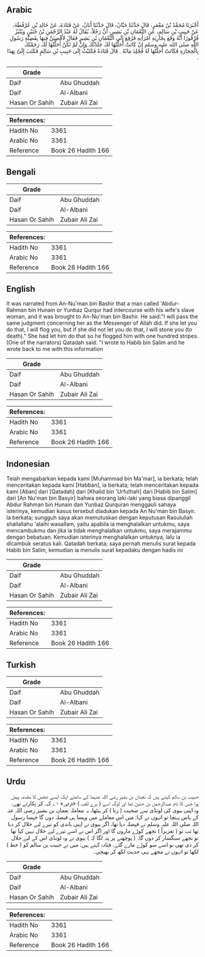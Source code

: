 ## Arabic


<div dir="rtl" lang="ar" style={{fontSize:'larger',backgroundColor:'#f8f9fa',padding:20}}>
أَخْبَرَنَا مُحَمَّدُ بْنُ مَعْمَرٍ، قَالَ حَدَّثَنَا حَبَّانُ، قَالَ حَدَّثَنَا أَبَانُ، عَنْ قَتَادَةَ، عَنْ خَالِدِ بْنِ عُرْفُطَةَ، عَنْ حَبِيبِ بْنِ سَالِمٍ، عَنِ النُّعْمَانِ بْنِ بَشِيرٍ، أَنَّ رَجُلاً، يُقَالُ لَهُ عَبْدُ الرَّحْمَنِ بْنُ حُنَيْنٍ وَيُنْبَزُ قُرْقُورًا أَنَّهُ وَقَعَ بِجَارِيَةِ امْرَأَتِهِ فَرُفِعَ إِلَى النُّعْمَانِ بْنِ بَشِيرٍ فَقَالَ لأَقْضِيَنَّ فِيهَا بِقَضِيَّةِ رَسُولِ اللَّهِ صلى الله عليه وسلم إِنْ كَانَتْ أَحَلَّتْهَا لَكَ جَلَدْتُكَ وَإِنْ لَمْ تَكُنْ أَحَلَّتْهَا لَكَ رَجَمْتُكَ بِالْحِجَارَةِ فَكَانَتْ أَحَلَّتْهَا لَهُ فَجُلِدَ مِائَةً ‏.‏ قَالَ قَتَادَةُ فَكَتَبْتُ إِلَى حَبِيبِ بْنِ سَالِمٍ فَكَتَبَ إِلَىَّ بِهَذَا ‏.‏
</div>
<div style={{backgroundColor:'#f8f9fa',padding:20, marginBottom: 10}}><table> <thead> <tr> <th>Grade</th> <th></th> </tr> </thead> <tbody> <tr><td>Daif</td><td>Abu Ghuddah</td></tr><tr><td>Daif</td><td>Al-Albani</td></tr><tr><td>Hasan Or Sahih</td><td>Zubair Ali Zai</td></tr></tbody></table><table> <thead> <tr> <th>References:</th> <th></th> </tr> </thead> <tbody><tr><td>Hadith No</td><td>3361</td></tr><tr><td>Arabic No</td><td>3361</td></tr><tr><td>Reference</td><td>Book 26 Hadith 166</td></tr></tbody></table></div>

## Bengali


<div dir="ltr" lang="bn" style={{fontSize:'larger',backgroundColor:'#f8f9fa',padding:20}}>

</div>
<div style={{backgroundColor:'#f8f9fa',padding:20, marginBottom: 10}}><table> <thead> <tr> <th>Grade</th> <th></th> </tr> </thead> <tbody> <tr><td>Daif</td><td>Abu Ghuddah</td></tr><tr><td>Daif</td><td>Al-Albani</td></tr><tr><td>Hasan Or Sahih</td><td>Zubair Ali Zai</td></tr></tbody></table><table> <thead> <tr> <th>References:</th> <th></th> </tr> </thead> <tbody><tr><td>Hadith No</td><td>3361</td></tr><tr><td>Arabic No</td><td>3361</td></tr><tr><td>Reference</td><td>Book 26 Hadith 166</td></tr></tbody></table></div>

## English


<div dir="ltr" lang="en" style={{fontSize:'larger',backgroundColor:'#f8f9fa',padding:20}}>
It was narrated from An-Nu'man bin Bashir that a man called 'Abdur-Rahman bin Hunain or Yunbaz Qurqur had intercourse with his wife's slave woman, and it was brought to An-Nu'man bin Bashir. He said:"I will pass the same judgment concerning her as the Messenger of Allah did. If she let you do that, I will flog you, but if she did not let you do that, I will stone you (to death)." She had let him do that so he flogged him with one hundred stripes. (One of the narrators) Qatadah said: "I wrote to Habib bin Salim and he wrote back to me with this information
</div>
<div style={{backgroundColor:'#f8f9fa',padding:20, marginBottom: 10}}><table> <thead> <tr> <th>Grade</th> <th></th> </tr> </thead> <tbody> <tr><td>Daif</td><td>Abu Ghuddah</td></tr><tr><td>Daif</td><td>Al-Albani</td></tr><tr><td>Hasan Or Sahih</td><td>Zubair Ali Zai</td></tr></tbody></table><table> <thead> <tr> <th>References:</th> <th></th> </tr> </thead> <tbody><tr><td>Hadith No</td><td>3361</td></tr><tr><td>Arabic No</td><td>3361</td></tr><tr><td>Reference</td><td>Book 26 Hadith 166</td></tr></tbody></table></div>

## Indonesian


<div dir="ltr" lang="id" style={{fontSize:'larger',backgroundColor:'#f8f9fa',padding:20}}>
Telah mengabarkan kepada kami [Muhammad bin Ma'mar], ia berkata; telah menceritakan kepada kami [Habban], ia berkata; telah menceritakan kepada kami [Aban] dari [Qatadah] dari [Khalid bin 'Urfuthah] dari [Habib bin Salim] dari [An Nu'man bin Basyir] bahwa seorang laki-laki yang biasa dipanggil Abdur Rahman bin Hunain dan Yunbaz Qurquran menggauli sahaya isterinya, kemudian kasus tersebut diadukan kepada An Nu'man bin Basyir. Ia berkata; sungguh saya akan memutuskan dengan keputusan Rasulullah shallallahu 'alaihi wasallam, yaitu apabila ia menghalalkan untukmu, saya mencambukmu dan jika ia tidak menghalalkan untukmu, saya merajammu dengan bebatuan. Kemudian isterinya menghalalkan untuknya, lalu ia dicambuk seratus kali. Qatadah berkata; saya pernah menulis surat kepada Habib bin Salim, kemudian ia menulis surat kepadaku dengan hadis ini
</div>
<div style={{backgroundColor:'#f8f9fa',padding:20, marginBottom: 10}}><table> <thead> <tr> <th>Grade</th> <th></th> </tr> </thead> <tbody> <tr><td>Daif</td><td>Abu Ghuddah</td></tr><tr><td>Daif</td><td>Al-Albani</td></tr><tr><td>Hasan Or Sahih</td><td>Zubair Ali Zai</td></tr></tbody></table><table> <thead> <tr> <th>References:</th> <th></th> </tr> </thead> <tbody><tr><td>Hadith No</td><td>3361</td></tr><tr><td>Arabic No</td><td>3361</td></tr><tr><td>Reference</td><td>Book 26 Hadith 166</td></tr></tbody></table></div>

## Turkish


<div dir="ltr" lang="tr" style={{fontSize:'larger',backgroundColor:'#f8f9fa',padding:20}}>

</div>
<div style={{backgroundColor:'#f8f9fa',padding:20, marginBottom: 10}}><table> <thead> <tr> <th>Grade</th> <th></th> </tr> </thead> <tbody> <tr><td>Daif</td><td>Abu Ghuddah</td></tr><tr><td>Daif</td><td>Al-Albani</td></tr><tr><td>Hasan Or Sahih</td><td>Zubair Ali Zai</td></tr></tbody></table><table> <thead> <tr> <th>References:</th> <th></th> </tr> </thead> <tbody><tr><td>Hadith No</td><td>3361</td></tr><tr><td>Arabic No</td><td>3361</td></tr><tr><td>Reference</td><td>Book 26 Hadith 166</td></tr></tbody></table></div>

## Urdu


<div dir="rtl" lang="ur" style={{fontSize:'larger',backgroundColor:'#f8f9fa',padding:20}}>
حبیب بن سالم کہتے ہیں کہ نعمان بن بشیر رضی اللہ عنہما کے سامنے ایک ایسے شخص کا مقدمہ پیش ہوا جس کا نام عبدالرحمٰن بن حنین تھا اور لوگ اسے ( برے لقب ) «قرقور» ۱؎ کہہ کر پکارتے تھے۔ وہ اپنی بیوی کی لونڈی سے صحبت ( زنا ) کر بیٹھا، یہ معاملہ نعمان بن بشیر رضی اللہ عنہ کے پاس پہنچا تو انہوں نے کہا: میں اس معاملے میں ویسا ہی فیصلہ دوں گا جیسا رسول اللہ صلی اللہ علیہ وسلم نے فیصلہ دیا تھا، اگر بیوی نے اپنی باندی کو تیرے لیے حلال کر دیا تھا تب تو ( تعزیراً ) تجھے کوڑے ماروں گا اور اگر اس نے اسے تیرے لیے حلال نہیں کیا تھا تو تجھے سنگسار کر دوں گا۔ ( پوچھنے پر پتہ لگا کہ ) بیوی نے وہ لونڈی اس کے لیے حلال کر دی تھی تو اسے سو کوڑے مارے گئے۔ قتادہ کہتے ہیں: میں نے حبیب بن سالم کو ( خط ) لکھا تو انہوں نے مجھے یہی حدیث لکھ کر بھیجی۔
</div>
<div style={{backgroundColor:'#f8f9fa',padding:20, marginBottom: 10}}><table> <thead> <tr> <th>Grade</th> <th></th> </tr> </thead> <tbody> <tr><td>Daif</td><td>Abu Ghuddah</td></tr><tr><td>Daif</td><td>Al-Albani</td></tr><tr><td>Hasan Or Sahih</td><td>Zubair Ali Zai</td></tr></tbody></table><table> <thead> <tr> <th>References:</th> <th></th> </tr> </thead> <tbody><tr><td>Hadith No</td><td>3361</td></tr><tr><td>Arabic No</td><td>3361</td></tr><tr><td>Reference</td><td>Book 26 Hadith 166</td></tr></tbody></table></div>